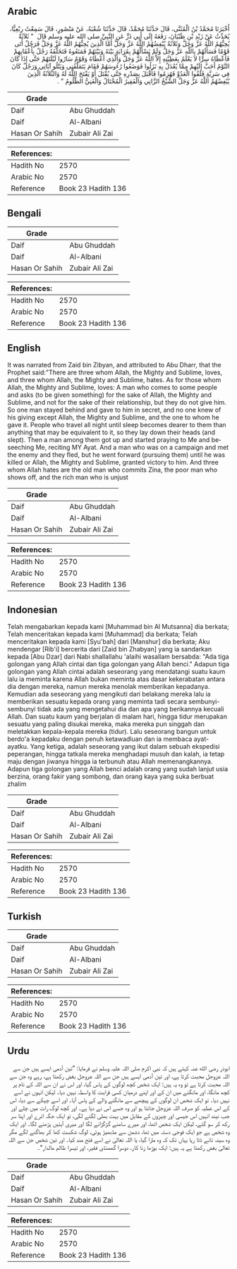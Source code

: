 ## Arabic


<div dir="rtl" lang="ar" style={{fontSize:'larger',backgroundColor:'#f8f9fa',padding:20}}>
أَخْبَرَنَا مُحَمَّدُ بْنُ الْمُثَنَّى، قَالَ حَدَّثَنَا مُحَمَّدٌ، قَالَ حَدَّثَنَا شُعْبَةُ، عَنْ مَنْصُورٍ، قَالَ سَمِعْتُ رِبْعِيًّا، يُحَدِّثُ عَنْ زَيْدِ بْنِ ظَبْيَانَ، رَفَعَهُ إِلَى أَبِي ذَرٍّ عَنِ النَّبِيِّ صلى الله عليه وسلم قَالَ ‏ "‏ ثَلاَثَةٌ يُحِبُّهُمُ اللَّهُ عَزَّ وَجَلَّ وَثَلاَثَةٌ يُبْغِضُهُمُ اللَّهُ عَزَّ وَجَلَّ أَمَّا الَّذِينَ يُحِبُّهُمُ اللَّهُ عَزَّ وَجَلَّ فَرَجُلٌ أَتَى قَوْمًا فَسَأَلَهُمْ بِاللَّهِ عَزَّ وَجَلَّ وَلَمْ يَسْأَلْهُمْ بِقَرَابَةٍ بَيْنَهُ وَبَيْنَهُمْ فَمَنَعُوهُ فَتَخَلَّفَهُ رَجُلٌ بِأَعْقَابِهِمْ فَأَعْطَاهُ سِرًّا لاَ يَعْلَمُ بِعَطِيَّتِهِ إِلاَّ اللَّهُ عَزَّ وَجَلَّ وَالَّذِي أَعْطَاهُ وَقَوْمٌ سَارُوا لَيْلَتَهُمْ حَتَّى إِذَا كَانَ النَّوْمُ أَحَبَّ إِلَيْهِمْ مِمَّا يُعْدَلُ بِهِ نَزَلُوا فَوَضَعُوا رُءُوسَهُمْ فَقَامَ يَتَمَلَّقُنِي وَيَتْلُو آيَاتِي وَرَجُلٌ كَانَ فِي سَرِيَّةٍ فَلَقُوا الْعَدُوَّ فَهُزِمُوا فَأَقْبَلَ بِصَدْرِهِ حَتَّى يُقْتَلَ أَوْ يَفْتَحَ اللَّهُ لَهُ وَالثَّلاَثَةُ الَّذِينَ يُبْغِضُهُمُ اللَّهُ عَزَّ وَجَلَّ الشَّيْخُ الزَّانِي وَالْفَقِيرُ الْمُخْتَالُ وَالْغَنِيُّ الظَّلُومُ ‏"‏ ‏.‏
</div>
<div style={{backgroundColor:'#f8f9fa',padding:20, marginBottom: 10}}><table> <thead> <tr> <th>Grade</th> <th></th> </tr> </thead> <tbody> <tr><td>Daif</td><td>Abu Ghuddah</td></tr><tr><td>Daif</td><td>Al-Albani</td></tr><tr><td>Hasan Or Sahih</td><td>Zubair Ali Zai</td></tr></tbody></table><table> <thead> <tr> <th>References:</th> <th></th> </tr> </thead> <tbody><tr><td>Hadith No</td><td>2570</td></tr><tr><td>Arabic No</td><td>2570</td></tr><tr><td>Reference</td><td>Book 23 Hadith 136</td></tr></tbody></table></div>

## Bengali


<div dir="ltr" lang="bn" style={{fontSize:'larger',backgroundColor:'#f8f9fa',padding:20}}>

</div>
<div style={{backgroundColor:'#f8f9fa',padding:20, marginBottom: 10}}><table> <thead> <tr> <th>Grade</th> <th></th> </tr> </thead> <tbody> <tr><td>Daif</td><td>Abu Ghuddah</td></tr><tr><td>Daif</td><td>Al-Albani</td></tr><tr><td>Hasan Or Sahih</td><td>Zubair Ali Zai</td></tr></tbody></table><table> <thead> <tr> <th>References:</th> <th></th> </tr> </thead> <tbody><tr><td>Hadith No</td><td>2570</td></tr><tr><td>Arabic No</td><td>2570</td></tr><tr><td>Reference</td><td>Book 23 Hadith 136</td></tr></tbody></table></div>

## English


<div dir="ltr" lang="en" style={{fontSize:'larger',backgroundColor:'#f8f9fa',padding:20}}>
It was narrated from Zaid bin Zibyan, and attributed to Abu Dharr, that the Prophet said:"There are three whom Allah, the Mighty and Sublime, loves, and three whom Allah, the Mighty and Sublime, hates. As for those whom Allah, the Mighty and Sublime, loves: A man who comes to some people and asks (to be given something) for the sake of Allah, the Mighty and Sublime, and not for the sake of their relationship, but they do not give him. So one man stayed behind and gave to him in secret, and no one knew of his giving except Allah, the Mighty and Sublime, and the one to whom he gave it. People who travel all night until sleep becomes dearer to them than anything that may be equivalent to it, so they lay down their heads (and slept). Then a man among them got up and started praying to Me and beseeching Me, reciting MY Ayat. And a man who was on a campaign and met the enemy and they fled, but he went forward (pursuing them) until he was killed or Allah, the Mighty and Sublime, granted victory to him. And three whom Allah hates are the old man who commits Zina, the poor man who shows off, and the rich man who is unjust
</div>
<div style={{backgroundColor:'#f8f9fa',padding:20, marginBottom: 10}}><table> <thead> <tr> <th>Grade</th> <th></th> </tr> </thead> <tbody> <tr><td>Daif</td><td>Abu Ghuddah</td></tr><tr><td>Daif</td><td>Al-Albani</td></tr><tr><td>Hasan Or Sahih</td><td>Zubair Ali Zai</td></tr></tbody></table><table> <thead> <tr> <th>References:</th> <th></th> </tr> </thead> <tbody><tr><td>Hadith No</td><td>2570</td></tr><tr><td>Arabic No</td><td>2570</td></tr><tr><td>Reference</td><td>Book 23 Hadith 136</td></tr></tbody></table></div>

## Indonesian


<div dir="ltr" lang="id" style={{fontSize:'larger',backgroundColor:'#f8f9fa',padding:20}}>
Telah mengabarkan kepada kami [Muhammad bin Al Mutsanna] dia berkata; Telah menceritakan kepada kami [Muhammad] dia berkata; Telah menceritakan kepada kami [Syu'bah] dari [Manshur] dia berkata; Aku mendengar [Rib'i] bercerita dari [Zaid bin Zhabyan] yang ia sandarkan kepada [Abu Dzar] dari Nabi shallallahu 'alaihi wasallam bersabda: "Ada tiga golongan yang Allah cintai dan tiga golongan yang Allah benci." Adapun tiga golongan yang Allah cintai adalah seseorang yang mendatangi suatu kaum lalu ia meminta karena Allah bukan meminta atas dasar kekerabatan antara dia dengan mereka, namun mereka menolak memberikan kepadanya. Kemudian ada seseorang yang mengikuti dari belakang mereka lalu ia memberikan sesuatu kepada orang yang meminta tadi secara sembunyi-sembunyi tidak ada yang mengetahui dia dan apa yang berikannya kecuali Allah. Dan suatu kaum yang berjalan di malam hari, hingga tidur merupakan sesuatu yang paling disukai mereka, maka mereka pun singgah dan meletakkan kepala-kepala mereka (tidur). Lalu seseorang bangun untuk berdo'a kepadaku dengan penuh ketawadluan dan ia membaca ayat-ayatku. Yang ketiga, adalah seseorang yang ikut dalam sebuah ekspedisi peperangan, hingga tatkala mereka menghadapi musuh dan kalah, ia tetap maju dengan jiwanya hingga ia terbunuh atau Allah memenangkannya. Adapun tiga golongan yang Allah benci adalah orang yang sudah lanjut usia berzina, orang fakir yang sombong, dan orang kaya yang suka berbuat zhalim
</div>
<div style={{backgroundColor:'#f8f9fa',padding:20, marginBottom: 10}}><table> <thead> <tr> <th>Grade</th> <th></th> </tr> </thead> <tbody> <tr><td>Daif</td><td>Abu Ghuddah</td></tr><tr><td>Daif</td><td>Al-Albani</td></tr><tr><td>Hasan Or Sahih</td><td>Zubair Ali Zai</td></tr></tbody></table><table> <thead> <tr> <th>References:</th> <th></th> </tr> </thead> <tbody><tr><td>Hadith No</td><td>2570</td></tr><tr><td>Arabic No</td><td>2570</td></tr><tr><td>Reference</td><td>Book 23 Hadith 136</td></tr></tbody></table></div>

## Turkish


<div dir="ltr" lang="tr" style={{fontSize:'larger',backgroundColor:'#f8f9fa',padding:20}}>

</div>
<div style={{backgroundColor:'#f8f9fa',padding:20, marginBottom: 10}}><table> <thead> <tr> <th>Grade</th> <th></th> </tr> </thead> <tbody> <tr><td>Daif</td><td>Abu Ghuddah</td></tr><tr><td>Daif</td><td>Al-Albani</td></tr><tr><td>Hasan Or Sahih</td><td>Zubair Ali Zai</td></tr></tbody></table><table> <thead> <tr> <th>References:</th> <th></th> </tr> </thead> <tbody><tr><td>Hadith No</td><td>2570</td></tr><tr><td>Arabic No</td><td>2570</td></tr><tr><td>Reference</td><td>Book 23 Hadith 136</td></tr></tbody></table></div>

## Urdu


<div dir="rtl" lang="ur" style={{fontSize:'larger',backgroundColor:'#f8f9fa',padding:20}}>
ابوذر رضی الله عنہ کہتے ہیں کہ نبی اکرم صلی اللہ علیہ وسلم نے فرمایا: ”تین آدمی ایسے ہیں جن سے اللہ عزوجل محبت کرتا ہے، اور تین آدمی ایسے ہیں جن سے اللہ عزوجل بغض رکھتا ہے، رہے وہ جن سے اللہ محبت کرتا ہے تو وہ یہ ہیں: ایک شخص کچھ لوگوں کے پاس گیا، اور اس نے ان سے اللہ کے نام پر کچھ مانگا، اور مانگنے میں ان کے اور اپنے درمیان کسی قرابت کا واسطہ نہیں دیا۔ لیکن انہوں نے اسے نہیں دیا۔ تو ایک شخص ان لوگوں کے پیچھے سے مانگنے والے کے پاس آیا۔ اور اسے چپکے سے دیا، اس کے اس عطیہ کو صرف اللہ عزوجل جانتا ہو اور وہ جسے اس نے دیا ہے۔ اور کچھ لوگ رات میں چلے اور جب نیند انہیں اس جیسی اور چیزوں کے مقابل میں بہت بھلی لگنے لگی، تو ایک جگہ اترے اور اپنا سر رکھ کر سو گئے، لیکن ایک شخص اٹھا، اور میرے سامنے گڑگڑانے لگا اور میری آیتیں پڑھنے لگا۔ اور ایک وہ شخص ہے جو ایک فوجی دستہ میں تھا، دشمن سے مڈبھیڑ ہوئی، لوگ شکست کھا کر بھاگنے لگے مگر وہ سینہ تانے ڈٹا رہا یہاں تک کہ وہ مارا گیا، یا اللہ تعالیٰ نے اسے فتح مند کیا۔ اور تین شخص جن سے اللہ تعالیٰ بغض رکھتا ہے یہ ہیں: ایک بوڑھا زنا کار، دوسرا گھمنڈی فقیر، اور تیسرا ظالم مالدار“۔
</div>
<div style={{backgroundColor:'#f8f9fa',padding:20, marginBottom: 10}}><table> <thead> <tr> <th>Grade</th> <th></th> </tr> </thead> <tbody> <tr><td>Daif</td><td>Abu Ghuddah</td></tr><tr><td>Daif</td><td>Al-Albani</td></tr><tr><td>Hasan Or Sahih</td><td>Zubair Ali Zai</td></tr></tbody></table><table> <thead> <tr> <th>References:</th> <th></th> </tr> </thead> <tbody><tr><td>Hadith No</td><td>2570</td></tr><tr><td>Arabic No</td><td>2570</td></tr><tr><td>Reference</td><td>Book 23 Hadith 136</td></tr></tbody></table></div>